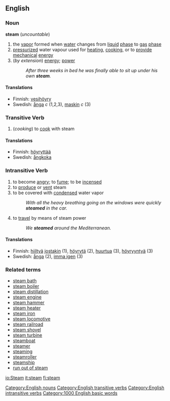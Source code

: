 ==English==
{{wikipedia}}
=== Noun ===
[[Category:English nouns]]
'''steam''' (''uncountable'')
# the [[vapor]] formed when [[water]] changes from [[liquid]] [[phase]] to [[gas]] [[phase]]
# [[pressurized]] water vapour used for [[heating]], [[cooking]], or to [[provide]] [[mechanical]] [[energy]]
#(''by extension'') [[energy]]; [[power]]
#: ''After three weeks in bed he was finally able to sit up under his own '''steam'''.''

==== Translations ====
*Finnish: [[vesihöyry]]
*Swedish: [[ånga]] ''c'' (1,2,3), [[maskin]] ''c'' (3)

=== Transitive Verb ===
[[Category:English transitive verbs]]
{{en-infl-reg-consonant|steam||}}
# (''cooking'') to [[cook]] with steam

==== Translations ====
*Finnish: [[höyryttää]]
*Swedish: [[ångkoka]]

=== Intransitive Verb ===
[[Category:English intransitive verbs]]
{{en-infl-reg-consonant|steam||}}
# to become [[angry]]; to [[fume]]; to be [[incensed]]
# to [[produce]] or [[vent]] steam
# to be covered with [[condensed]] water vapor
#: ''With all the heavy breathing going on the windows were quickly '''steamed''' in the car.''
# to [[travel]] by means of steam power
#: ''We '''steamed''' around the Mediterranean.''

====Translations====
*Finnish: [[hiiltyä]] [[joku|jostakin]] (1), [[höyrytä]] (2), [[huurtua]] (3), [[höyryyntyä]] (3)
*Swedish: [[ånga]] (2), [[imma igen]] (3)

===Related terms===
*[[steam bath]]
*[[steam boiler]]
*[[steam distillation]]
*[[steam engine]]
*[[steam hammer]]
*[[steam heater]]
*[[steam iron]]
*[[steam locomotive]]
*[[steam railroad]]
*[[steam shovel]]
*[[steam turbine]]
*[[steamboat]]
*[[steamer]]
*[[steaming]]
*[[steamroller]]
*[[steamship]]
*[[run out of steam]]

[[Category:1000 English basic words]]

[[io:Steam]]
[[it:steam]]
[[fi:steam]]